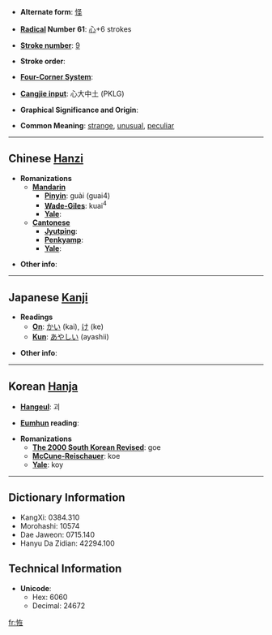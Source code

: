 * '''Alternate form''': [[怪]]

* '''[[Wiktionary:Chinese radical index| Radical]] Number 61''': [[Wiktionary:Chinese radical index 心|心]]+6 strokes

* '''[[Wiktionary:Chinese total strokes index|Stroke number]]''': [[Wiktionary:Chinese total strokes index 9|9]]

* '''Stroke order''': 

* '''[[Wiktionary:Chinese four corner index|Four-Corner System]]''': 

* '''[[Wiktionary:Chinese Cangjie index|Cangjie input]]''': 心大中土 (PKLG)

* '''Graphical Significance and Origin''': 

* '''Common Meaning''': [[strange]], [[unusual]], [[peculiar]]

----

== Chinese [[Hanzi]] ==

* '''Romanizations'''
** '''[[Mandarin]]'''
*** '''[[Pinyin]]''': guài (guai4)
*** '''[[Wade-Giles]]''': kuai<sup>4</sup>
*** '''[[Yale]]''': 
** '''[[Cantonese]]'''
*** '''[[Jyutping]]''':
*** '''[[Penkyamp]]''': 
*** '''[[Yale]]''': 

* '''Other info''': 

----

== Japanese [[Kanji]] ==

* '''Readings'''
** '''[[On]]''': [[かい]] (kai), [[け]] (ke)
** '''[[Kun]]''': [[あやしい]] (ayashii)

* '''Other info''':  

----

== Korean [[Hanja]] ==

* '''[[Hangeul]]''': 괴

* '''[[Eumhun]] reading''': 

* '''Romanizations'''
** '''[[The 2000 South Korean Revised Romanization|The 2000 South Korean Revised]]''': goe
** '''[[McCune-Reischauer]]''': koe
** '''[[Yale]]''': koy

----

== Dictionary Information ==

* KangXi: 0384.310
* Morohashi: 10574
* Dae Jaweon: 0715.140
* Hanyu Da Zidian: 42294.100

== Technical Information ==

* '''Unicode''':
** Hex: 6060
** Decimal: 24672

[[fr:恠]]